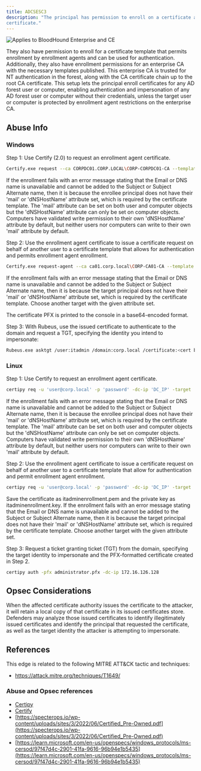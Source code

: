 ---
title: ADCSESC3
description: "The principal has permission to enroll on a certificate allowing them to obtain an enrollment agent
certificate."
---

<img noZoom src="/assets/enterprise-AND-community-edition-pill-tag.svg" alt="Applies to BloodHound Enterprise and CE"/>


They also have permission to enroll for a certificate template that permits enrollment by
enrollment agents and can be used for authentication. Additionally, they also have enrollment
permissions for an enterprise CA with the necessary templates published. This enterprise CA is trusted
for NT authentication in the forest, along with the CA certificate chain up to the root CA certificate.
This setup lets the principal enroll certificates for any AD forest user or computer, enabling
authentication and impersonation of any AD forest user or computer without their credentials, unless the
target user or computer is protected by enrollment agent restrictions on the enterprise CA.

## Abuse Info

### Windows

Step 1: Use Certify (2.0) to request an enrollment agent certificate.

```bash
Certify.exe request --ca CORPDC01.CORP.LOCAL\CORP-CORPDC01-CA --template Vuln-EnrollmentAgent
```
If the enrollment fails with an error message stating that the Email or DNS name is unavailable and cannot be added to the Subject or Subject Alternate name, then it is because the enrollee principal does not have their 'mail' or 'dNSHostName' attribute set, which is required by the certificate template. The 'mail' attribute can be set on both user and computer objects but the 'dNSHostName' attribute can only be set on computer objects. Computers have validated write permission to their own 'dNSHostName' attribute by default, but neither users nor computers can write to their own 'mail' attribute by default.

Step 2: Use the enrollment agent certificate to issue a certificate request on behalf of another user to a certificate template that allows for authentication and permits enrollment agent enrollment.

```bash
Certify.exe request-agent --ca ca01.corp.local\CORP-CA01-CA --template User --target itadmin --agent-pfx <agent cert base64>
```

If the enrollment fails with an error message stating that the Email or DNS name is unavailable and cannot be added to the Subject or Subject Alternate name, then it is because the target principal does not have their 'mail' or 'dNSHostName' attribute set, which is required by the certificate template. Choose another target with the given attribute set.

The certificate PFX is printed to the console in a base64-encoded format.

Step 3: With Rubeus, use the issued certificate to authenticate to the domain and request a TGT, specifying the identity you intend to impersonate:

```bash
Rubeus.exe asktgt /user:itadmin /domain:corp.local /certificate:<cert base64> /ptt
```
### Linux

Step 1: Use Certify to request an enrollment agent certificate.

```bash
certipy req -u 'user@corp.local' -p 'password' -dc-ip 'DC_IP' -target 'ca_host' -ca 'ca_name
```

If the enrollment fails with an error message stating that the Email or DNS name is unavailable and cannot be added to the Subject or Subject Alternate name, then it is because the enrollee principal does not have their 'mail' or 'dNSHostName' attribute set, which is required by the certificate template. The 'mail' attribute can be set on both user and computer objects but the 'dNSHostName' attribute can only be set on computer objects. Computers have validated write permission to their own 'dNSHostName' attribute by default, but neither users nor computers can write to their own 'mail' attribute by default.

Step 2: Use the enrollment agent certificate to issue a certificate request on behalf of another user to a certificate template that allow for authentication and permit enrollment agent enrollment.

```bash
certipy req -u 'user@corp.local' -p 'password' -dc-ip 'DC_IP' -target 'ca_host' -ca 'ca_name
```
Save the certificate as itadminenrollment.pem and the private key as itadminenrollment.key. If the enrollment fails with an error message stating that the Email or DNS name is unavailable and cannot be added to the Subject or Subject Alternate name, then it is because the target principal does not have their 'mail' or 'dNSHostName' attribute set, which is required by the certificate template. Choose another target with the given attribute set.

Step 3: Request a ticket granting ticket (TGT) from the domain, specifying the target identity to impersonate and the PFX-formatted certificate created in Step 2.

```bash
certipy auth -pfx administrator.pfx -dc-ip 172.16.126.128
```
## Opsec Considerations

When the affected certificate authority issues the certificate to the attacker, it will retain a local copy
of that certificate in its issued certificates store. Defenders may analyze those issued certificates to
identify illegitimately issued certificates and identify the principal that requested the certificate, as
well as the target identity the attacker is attempting to impersonate.

## References

This edge is related to the following MITRE ATT&CK tactic and techniques:

* https://attack.mitre.org/techniques/T1649/

### Abuse and Opsec references

* [Certipy](https://github.com/ly4k/Ce)
* [Certify](https://github.com/GhostPack/Certify)
* [https://specterops.io/wp-content/uploads/sites/3/2022/06/Certified_Pre-Owned.pdf](https://specterops.io/wp-content/uploads/sites/3/2022/06/Certified_Pre-Owned.pdf)
* [https://learn.microsoft.com/en-us/openspecs/windows_protocols/ms-cersod/97f47d4c-2901-41fa-9616-96b94e1b5435](https://learn.microsoft.com/en-us/openspecs/windows_protocols/ms-cersod/97f47d4c-2901-41fa-9616-96b94e1b5435)
